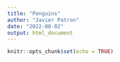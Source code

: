 ```yaml
---
title: "Penguins"
author: "Javier Patron"
date: "2022-08-02"
output: html_document
---
```


```r
knitr::opts_chunk$set(echo = TRUE)
```
